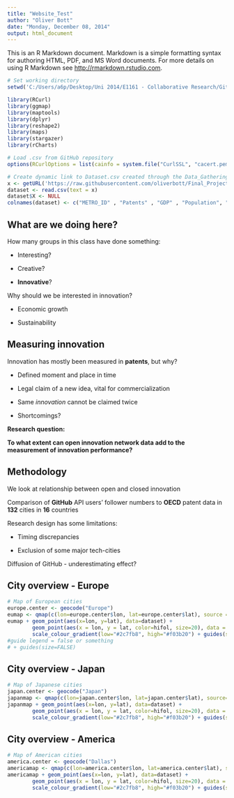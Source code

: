 ```yaml
---
title: "Website_Test"
author: "Oliver Bott"
date: "Monday, December 08, 2014"
output: html_document
---
```


This is an R Markdown document. Markdown is a simple formatting syntax for authoring HTML, PDF, and MS Word documents. For more details on using R Markdown see <http://rmarkdown.rstudio.com>.


```r
# Set working directory
setwd('C:/Users/a6p/Desktop/Uni 2014/E1161 - Collaborative Research/GitHub Clone/Final_Project/Website/')

library(RCurl)
library(ggmap)
library(maptools)
library(dplyr)
library(reshape2)
library(maps)
library(stargazer)
library(rCharts)

# Load .csv from GitHub repository
options(RCurlOptions = list(cainfo = system.file("CurlSSL", "cacert.pem", package = "RCurl")))

# Create dynamic link to Dataset.csv created through the Data_Gathering.R
x <- getURL('https://raw.githubusercontent.com/oliverbott/Final_Project/master/Data/Dataset.csv')
dataset <- read.csv(text = x)
dataset$X <- NULL
colnames(dataset) <- c("METRO_ID" , "Patents" , "GDP" , "Population", "Greenspace", "Employment" , "Pollution" , "lon" , "lat" , "Followers" , "1" , "10" , "20" , "30" , "40" , "50" , "60" , "70" , "80" , "90" , "100" , "US" , "DE" , "FR" , "JP" , "hifol")
```

## What are we doing here?

How many groups in this class have done something:

- Interesting?

- Creative?

- **Innovative**?

Why should we be interested in innovation?

- Economic growth

- Sustainability



## Measuring innovation

Innovation has mostly been measured in **patents**, but why?

- Defined moment and place in time

- Legal claim of a new idea, vital for commercialization

- Same *innovation* cannot be claimed twice

- Shortcomings?


**Research question:**

**To what extent can open innovation network data add to the measurement of innovation performance?**


## Methodology

We look at relationship between open and closed innovation

Comparison of **GitHub** API users' follower numbers to **OECD** patent data in **132** cities in **16** countries


Research design has some limitations:

- Timing discrepancies

- Exclusion of some major tech-cities


Diffusion of GitHub - underestimating effect?

## City overview - Europe

```r


# Map of European cities
europe.center <- geocode("Europe")
eumap <- qmap(c(lon=europe.center$lon, lat=europe.center$lat), source = 'google', color="bw", zoom=4)
eumap + geom_point(aes(x=lon, y=lat), data=dataset) + 
        geom_point(aes(x = lon, y = lat, color=hifol, size=20), data = dataset) + 
        scale_colour_gradient(low="#2c7fb8", high="#f03b20") + guides(size=FALSE)
#guide legend = false or something
# + guides(size=FALSE)
```


## City overview - Japan

```r
# Map of Japanese cities
japan.center <- geocode("Japan")
japanmap <- qmap(c(lon=japan.center$lon, lat=japan.center$lat), source='google', color="bw", zoom=5)
japanmap + geom_point(aes(x=lon, y=lat), data=dataset) + 
        geom_point(aes(x = lon, y = lat, color=hifol, size=20), data = dataset) + 
        scale_colour_gradient(low="#2c7fb8", high="#f03b20") + guides(size=FALSE)
```


## City overview - America

```r
# Map of American cities
america.center <- geocode("Dallas")
americamap <- qmap(c(lon=america.center$lon, lat=america.center$lat), source='google', color="bw", zoom=4)
americamap + geom_point(aes(x=lon, y=lat), data=dataset) + 
        geom_point(aes(x = lon, y = lat, color=hifol, size=20), data = dataset) + 
        scale_colour_gradient(low="#2c7fb8", high="#f03b20") + guides(size=FALSE)
```

